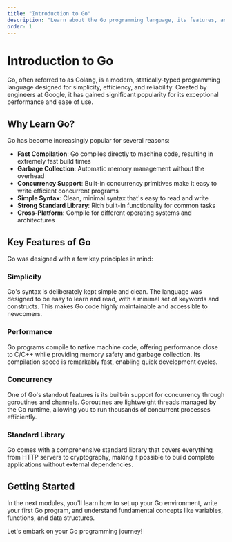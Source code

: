 ```yaml
---
title: "Introduction to Go"
description: "Learn about the Go programming language, its features, and why it's worth learning."
order: 1
---
```


# Introduction to Go

Go, often referred to as Golang, is a modern, statically-typed programming language designed for simplicity, efficiency, and reliability. Created by engineers at Google, it has gained significant popularity for its exceptional performance and ease of use.

## Why Learn Go?

Go has become increasingly popular for several reasons:

- **Fast Compilation**: Go compiles directly to machine code, resulting in extremely fast build times
- **Garbage Collection**: Automatic memory management without the overhead
- **Concurrency Support**: Built-in concurrency primitives make it easy to write efficient concurrent programs
- **Simple Syntax**: Clean, minimal syntax that's easy to read and write
- **Strong Standard Library**: Rich built-in functionality for common tasks
- **Cross-Platform**: Compile for different operating systems and architectures

## Key Features of Go

Go was designed with a few key principles in mind:

### Simplicity

Go's syntax is deliberately kept simple and clean. The language was designed to be easy to learn and read, with a minimal set of keywords and constructs. This makes Go code highly maintainable and accessible to newcomers.

### Performance

Go programs compile to native machine code, offering performance close to C/C++ while providing memory safety and garbage collection. Its compilation speed is remarkably fast, enabling quick development cycles.

### Concurrency

One of Go's standout features is its built-in support for concurrency through goroutines and channels. Goroutines are lightweight threads managed by the Go runtime, allowing you to run thousands of concurrent processes efficiently.

### Standard Library

Go comes with a comprehensive standard library that covers everything from HTTP servers to cryptography, making it possible to build complete applications without external dependencies.

## Getting Started

In the next modules, you'll learn how to set up your Go environment, write your first Go program, and understand fundamental concepts like variables, functions, and data structures.

Let's embark on your Go programming journey! 